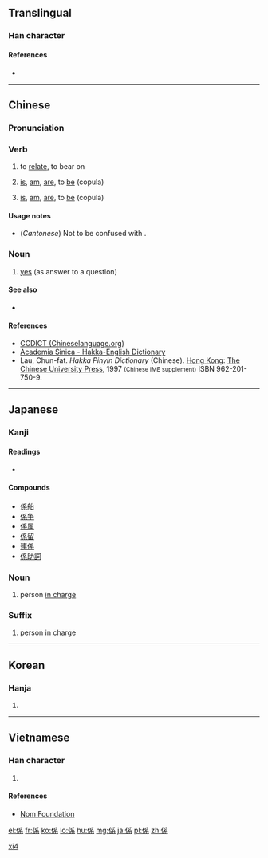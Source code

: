 {{also|系}}
==Translingual==

===Han character===
{{Han char|rn=9|rad=人|as=07|sn=9|four=22293|canj=OHVF|ids=⿰亻系}}

====References====
* {{Han ref|kx=0104.040|dkj=00663|dj=0220.040|hdz=10164.080|uh=4FC2|ud=20418|bh=AB59|bd=43865}}

----

==Chinese==
{{zh-forms|s=系}}

===Pronunciation===
{{zh-pron
|m=xì
|c=hai6
|mn=hē/kè
|h=poj=[[hè]] (he<sup>3</sup>)|gd=he<sup>5</sup>; he<sup>5</sup>, he<sup>6</sup> [Hailu]|hpy=he4
|cat=v,n
|ma=y
}}

===Verb===
{{zh-verb}}

# to [[relate]], to bear on
# {{context|formal|literary|classical|lang=zh|sort=xi4}} [[is]], [[am]], [[are]], to [[be]] (copula)
#: {{zh-usex|其 母 係 ^北京人。|His mother is a native of Beijing.}}
# {{context|Cantonese|lang=zh|sort=hai6}} [[is]], [[am]], [[are]], to [[be]] (copula)
#: {{zh-usex|烏龍{lung2}茶 係 茶 嘅 一 種。|Oolong tea is a type of tea.|C-GZ}}

====Usage notes====
* (''Cantonese'') Not to be confused with {{zh-l|喺}}.

===Noun===
{{zh-noun}}

# {{context|Cantonese|lang=zh|sort=hai6}} [[yes]] (as answer to a question)

====See also====
* {{zh-l|是}}

====References====
* [http://www.chineselanguage.org/dictionaries/?mode=view&module=chardict&query=%E4%BF%82 CCDICT (Chineselanguage.org)]
* [http://minhakka.ling.sinica.edu.tw/bkg/hakyin/search.php?DETAIL=1&LIMIT=id=8143&dbname=su_tian_1&graph=2 Academia Sinica - Hakka-English Dictionary]
* Lau, Chun-fat. ''Hakka Pinyin Dictionary'' (Chinese). [[Hong Kong]]: [[w:Chinese University of Hong Kong|The Chinese University Press]], 1997 <small>(Chinese IME supplement)</small> ISBN 962-201-750-9.

[[Category:Mandarin entries with audio links|xi4]]

----

==Japanese==

===Kanji===
{{ja-kanji|grade=3|rs=人07}}

====Readings====
* {{ja-readings|goon=[[げ]] (ge)|kanon=[[けい]] (kei)|kun=[[かかる]] (kakaru), [[つながり]] (tsunagari), [[かかわる]] (kakawaru)}}

====Compounds====
* [[係船]]
* [[係争]]
* [[係属]]
* [[係留]]
* [[連係]]
* [[係助詞]]

===Noun===
{{ja-noun|かかり}}

# person [[in charge]]

===Suffix===
{{ja-pos|がかり|suffix}}

# person in charge

----

==Korean==

===Hanja===
{{ko-hanja|hangeul=계|rv=|mr=kye}}

# {{defn|lang=ko|sort=人07}}

----

==Vietnamese==

===Han character===
{{vi-hantu|[[hệ]], [[hể]], [[hề]], [[hễ]]|rs=人07}}

# {{defn|lang=vi|sort=人07}}

====References====
* [http://nomfoundation.org/common/nom_details.php?codepoint=4fc2 Nom Foundation]

[[el:係]]
[[fr:係]]
[[ko:係]]
[[lo:係]]
[[hu:係]]
[[mg:係]]
[[ja:係]]
[[pl:係]]
[[zh:係]]